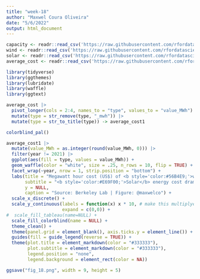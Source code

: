 ```yaml
---
title: "week-18"
author: "Maxwel Coura Oliveira"
date: "5/6/2022"
output: html_document
---
```


```r
capacity <- readr::read_csv('https://raw.githubusercontent.com/rfordatascience/tidytuesday/master/data/2022/2022-05-03/capacity.csv')
wind <- readr::read_csv('https://raw.githubusercontent.com/rfordatascience/tidytuesday/master/data/2022/2022-05-03/wind.csv')
solar <- readr::read_csv('https://raw.githubusercontent.com/rfordatascience/tidytuesday/master/data/2022/2022-05-03/solar.csv')
average_cost <- readr::read_csv('https://raw.githubusercontent.com/rfordatascience/tidytuesday/master/data/2022/2022-05-03/average_cost.csv')
```

```r
library(tidyverse)
library(ggthemes)
library(lubridate)
library(waffle)
library(ggtext)
```


```r
average_cost |> 
  pivot_longer(cols = 2:4, names_to = "type", values_to = "value_MWh") |> 
  mutate(type = str_remove(type, "_mwh")) |> 
  mutate(type = str_to_title(type)) -> average_cost1
```

```r
colorblind_pal()
```





```r
average_cost1 |> 
  mutate(value_MWh = as.integer(round(value_MWh, 0))) |> 
  filter(year != 2021) |> 
  ggplot(aes(fill = type, values = value_MWh)) +
  geom_waffle(color = "white", size = .25, n_rows = 10, flip = TRUE) +
  facet_wrap(~year, nrow = 1, strip.position = "bottom") +
  labs(title = "Megawatt hour cost (US$) of <b style='color:#56B4E9;'>wind</b>, <b style='color:#E69F00;'>solar</b> and <b style='color:#000000;'>gas</b> energy in the US", 
       subtitle = "<b style='color:#E69F00;'>Solar</b> energy cost dramatically decreased in the past decade",
       y = NULL,
       caption = "Source: Berkeley Lab | Figure: @maxwelco") +
  scale_x_discrete() + 
  scale_y_continuous(labels = function(x) x * 10, # make this multiplyer the same as n_rows
                     expand = c(0,0)) +
#  scale_fill_tableau(name=NULL) +
  scale_fill_colorblind(name = NULL) +
  theme_clean() +
  theme(panel.grid = element_blank(), axis.ticks.y = element_line()) +
  guides(fill = guide_legend(reverse = TRUE)) +
  theme(plot.title = element_markdown(color = "#333333"),
        plot.subtitle = element_markdown(color = "#333333"),
        legend.position = "none",
        legend.background = element_rect(color = NA))

ggsave("fig_18.png", width = 9, height = 5)
```












